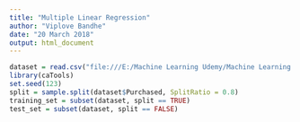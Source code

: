 ---
title: "Multiple Linear Regression"
author: "Viplove Bandhe"
date: "20 March 2018"
output: html_document
---

```{r}
dataset = read.csv("file:///E:/Machine Learning Udemy/Machine Learning A-Z/Part 2 - Regression/Section 5 - Multiple Linear Regression/Multiple_Linear_Regression/50_Startups.csv")
library(caTools)
set.seed(123)
split = sample.split(dataset$Purchased, SplitRatio = 0.8)
training_set = subset(dataset, split == TRUE)
test_set = subset(dataset, split == FALSE)

```

